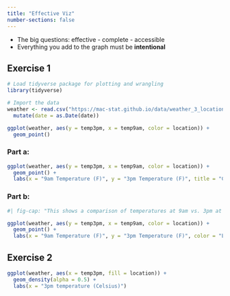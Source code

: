 ```yaml
---
title: "Effective Viz"
number-sections: false
---
```


- The big questions: effective - complete - accessible
- Everything you add to the graph must be **intentional**

## Exercise 1
```r
# Load tidyverse package for plotting and wrangling
library(tidyverse)

# Import the data
weather <- read.csv("https://mac-stat.github.io/data/weather_3_locations.csv") |> 
  mutate(date = as.Date(date))
```
```r
ggplot(weather, aes(y = temp3pm, x = temp9am, color = location)) + 
  geom_point()
```
### Part a:
```r
ggplot(weather, aes(y = temp3pm, x = temp9am, color = location)) + 
  geom_point() + 
  labs(x = "9am Temperature (F)", y = "3pm Temperature (F)", title = "Comparisons of Temperatures in Australia", color = "Location")  
```
### Part b:
```r
#| fig-cap: "This shows a comparison of temperatures at 9am vs. 3pm at three locations in Australia, in degrees Fahrenheit."

ggplot(weather, aes(y = temp3pm, x = temp9am, color = location)) + 
  geom_point() + 
  labs(x = "9am Temperature (F)", y = "3pm Temperature (F)", color = "Location")
```
## Exercise 2
```r
ggplot(weather, aes(x = temp3pm, fill = location)) + 
  geom_density(alpha = 0.5) + 
  labs(x = "3pm temperature (Celsius)")  
```

